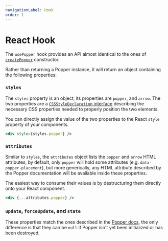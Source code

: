 ```yaml
---
navigationLabel: Hook
order: 1
---
```


# React Hook

The `usePopper` hook provides an API almost identical to the ones of
[`createPopper`](../../../docs/v2/constructors/#createpopper) constructor.

Rather than returning a Popper instance, it will return an object containing the
following properties:

<x-ad />

### `styles`

The `styles` property is an object, its properties are `popper`, and `arrow`.
The two properties are a
[`CSSStyleDeclaration` interface](https://developer.mozilla.org/en-US/docs/Web/API/CSSStyleDeclaration)
describing the necessary CSS properties needed to properly position the two
elements.

You can directly assign the value of the two properties to the React `style`
property of your components.

```jsx
<div style={styles.popper} />
```

### `attributes`

Similar to `styles`, the `attributes` object lists the `popper` and `arrow` HTML
attributes, by default, only `popper` will hold some attributes (e.g.
`data-popper-placement`), but more generically, any HTML attribute described by
the Popper documentation will be available inside these properties.

The easiest way to consume their values is by destructuring them directly onto
your React component.

```jsx
<div {...attributes.popper} />
```

### `update`, `forceUpdate`, and `state`

These properties match the ones described in the
[Popper docs](../../../docs/v2/constructors/#types), the only difference is that
they can be `null` if Popper isn't yet been initialized or has been destroyed.
